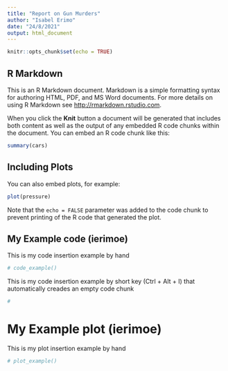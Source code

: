 ```yaml
---
title: "Report on Gun Murders"
author: "Isabel Erimo"
date: "24/8/2021"
output: html_document
---
```


```r
knitr::opts_chunk$set(echo = TRUE)
```

## R Markdown

This is an R Markdown document. Markdown is a simple formatting syntax for authoring HTML, PDF, and MS Word documents. For more details on using R Markdown see <http://rmarkdown.rstudio.com>.

When you click the **Knit** button a document will be generated that includes both content as well as the output of any embedded R code chunks within the document. You can embed an R code chunk like this:

```r
summary(cars)
```

## Including Plots

You can also embed plots, for example:

```r
plot(pressure)
```

Note that the `echo = FALSE` parameter was added to the code chunk to prevent printing of the R code that generated the plot.


## My Example code (ierimoe)

This is my code insertion example by hand

```r
# code_example()
```

This is my code insertion example by short key (Ctrl + Alt + I) that automatically creades an empty code chunk

```r
# 
```


# My Example plot (ierimoe)

This is my plot insertion example by hand

```r
# plot_example()
```


